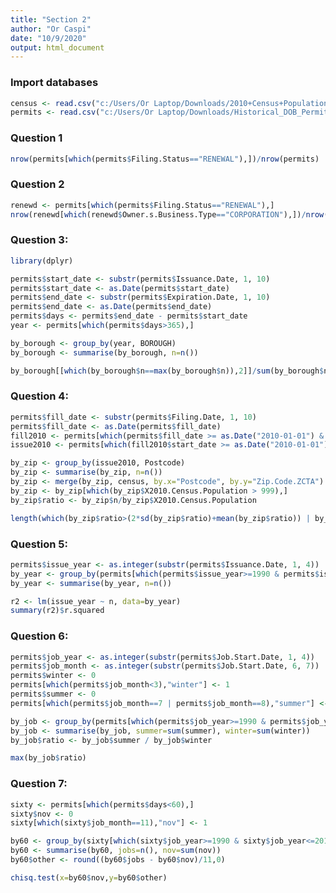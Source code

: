 ```yaml
---
title: "Section 2"
author: "Or Caspi"
date: "10/9/2020"
output: html_document
---
```

### Import databases
```r
census <- read.csv("c:/Users/Or Laptop/Downloads/2010+Census+Population+By+Zipcode+(ZCTA).csv")
permits <- read.csv("c:/Users/Or Laptop/Downloads/Historical_DOB_Permit_Issuance.csv")
```

### Question 1
```r
nrow(permits[which(permits$Filing.Status=="RENEWAL"),])/nrow(permits)
```

### Question 2
```r
renewd <- permits[which(permits$Filing.Status=="RENEWAL"),]
nrow(renewd[which(renewd$Owner.s.Business.Type=="CORPORATION"),])/nrow(renewd[which(renewd$Owner.s.Business.Type=="INDIVIDUAL"),])
```

### Question 3:
```r
library(dplyr)

permits$start_date <- substr(permits$Issuance.Date, 1, 10)
permits$start_date <- as.Date(permits$start_date)
permits$end_date <- substr(permits$Expiration.Date, 1, 10)
permits$end_date <- as.Date(permits$end_date)
permits$days <- permits$end_date - permits$start_date
year <- permits[which(permits$days>365),]

by_borough <- group_by(year, BOROUGH)
by_borough <- summarise(by_borough, n=n())

by_borough[[which(by_borough$n==max(by_borough$n)),2]]/sum(by_borough$n)
```

### Question 4:
```r
permits$fill_date <- substr(permits$Filing.Date, 1, 10)
permits$fill_date <- as.Date(permits$fill_date)
fill2010 <- permits[which(permits$fill_date >= as.Date("2010-01-01") & permits$fill_date < as.Date("2011-01-01")),]
issue2010 <- permits[which(fill2010$start_date >= as.Date("2010-01-01") & fill2010$start_date < as.Date("2011-01-01")),]

by_zip <- group_by(issue2010, Postcode)
by_zip <- summarise(by_zip, n=n())
by_zip <- merge(by_zip, census, by.x="Postcode", by.y="Zip.Code.ZCTA")
by_zip <- by_zip[which(by_zip$X2010.Census.Population > 999),]
by_zip$ratio <- by_zip$n/by_zip$X2010.Census.Population

length(which(by_zip$ratio>(2*sd(by_zip$ratio)+mean(by_zip$ratio)) | by_zip$ratio<(mean(by_zip$ratio)-2*sd(by_zip$ratio))))
```

### Question 5:
```r
permits$issue_year <- as.integer(substr(permits$Issuance.Date, 1, 4))
by_year <- group_by(permits[which(permits$issue_year>=1990 & permits$issue_year<=2012),], issue_year)
by_year <- summarise(by_year, n=n())

r2 <- lm(issue_year ~ n, data=by_year)
summary(r2)$r.squared
```

### Question 6:
```r
permits$job_year <- as.integer(substr(permits$Job.Start.Date, 1, 4))
permits$job_month <- as.integer(substr(permits$Job.Start.Date, 6, 7))
permits$winter <- 0
permits[which(permits$job_month<3),"winter"] <- 1
permits$summer <- 0
permits[which(permits$job_month==7 | permits$job_month==8),"summer"] <- 1

by_job <- group_by(permits[which(permits$job_year>=1990 & permits$job_year<=2012),], job_year)
by_job <- summarise(by_job, summer=sum(summer), winter=sum(winter))
by_job$ratio <- by_job$summer / by_job$winter

max(by_job$ratio)
```

### Question 7:
```r
sixty <- permits[which(permits$days<60),]
sixty$nov <- 0
sixty[which(sixty$job_month==11),"nov"] <- 1

by60 <- group_by(sixty[which(sixty$job_year>=1990 & sixty$job_year<=2012),], job_year)
by60 <- summarise(by60, jobs=n(), nov=sum(nov))
by60$other <- round((by60$jobs - by60$nov)/11,0)

chisq.test(x=by60$nov,y=by60$other)
```